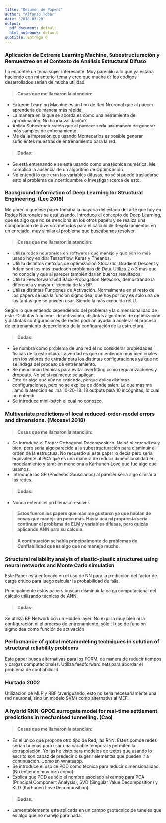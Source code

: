 ```yaml
---
title: "Resumen de Papers"
author: "Alfonso Tobar"
date: '2018-03-28'
output:
  pdf_document: default
  html_notebook: default
subtitle: Entrega 0
---
```


### Aplicación de Extreme Learning Machine, Subestructuración y Remuestreo en el Contexto de Análisis Estructural Difuso

Lo encontré un tema súper interesante. Muy parecido a lo que ya estaba haciendo con mi anterior tema y creo que mucha de los códigos desarrollados serían de mucha utilidad.

> #### Cosas que me llamaron la atención:

+ Extreme Learning Machine es un tipo de Red Neuronal que al paecer aprendería de manera más rápida.
+ La manera en la que se aborda es como una herramienta de aproximación. No habría validación?
+ Aplica Subestructuración que al parecer sería una manera de generar más samples de entrenamiento.
+ Me da la impresión que usando Montecarlos es posible generar suficientes muestras de entrenamiento para la red.

> #### Dudas:

+ Se está entrenando o se está usando como una técnica numérica. Me complica la ausencia de un algoritmo de Optimización.
+ No entendí lo que eran las variables difusas, no sé si puede trasladarse esto al problema de Incertidumbre o Investigar acerca de esto.

### Background Information of Deep Learning for Structural Engineering. (Lee 2018)

Me pareció que ese paper tomaba la mayoría del estado del arte que hoy en Redes Neuronales se está usando.
Introduce el concepto de Deep Learning, que es algo que no se menciona en los otros papers y se realiza una comparación de diversos métodos para el cálculo de desplazamientos en un enrejado, muy similar al problema que buscábamos resolver.

> #### Cosas que me llamaron la atención:

+ Utiliza redes neuronales en softwares que manejo y que son lo más usado hoy en día: Tensorflow, Keras y Theanos.
+ Utiliza distintos métodos de optimización Stocastic, Gradient Descent y Adam son los más usadosen problemas de Data. Utiliza 2 o 3 más que no conocía y que al parecer también darían buenos resultados.
+ Utiliza Feedforward and Back-Propagation Networks, demostrando la diferencia y mayor eficiencia de las BP.
+ Utiliza distintas Funciones de Activación. Normalmente en el resto de los papers se usa la funcion sigmoidea, que hoy por hoy es sólo una de las tantas que se pueden usar. Siendo la más conocida reLU.

Según lo que entiendo dependiendo del problema y la dimensionalidad de este. Distintas funciones de activación, distintas algoritmos de optimización y distintas configuraciones de redes podrían ayudar a acelerar el proceso de entrenamiento dependiendo de la configuración de la estructura.

> #### Dudas:

+ Se nombra como problema de una red el no considerar propiedades físicas de la estructura. La verdad es que no entiendo muy bien cuáles son los valores de entrada para los distintas configuraciones ya que no se indaga del proceso de entrenamiento.
+ Se mencionan técnicas para evitar overfitting como regularizaciones y dropouts. No sé si realmente se aplican.
+ Esto es algo que aún no entiendo, porque aplica distintas configuraciones, pero no se explica de dónde salen. La que más me llamó la atencion es una 10-20-18. 18 outputs para 10 incógnitas, lo cual no entendí.
+ Se introduce mini-batch el cual no conozco.

### Multivariate predictions of local reduced-order-model errors and dimensions. (Moosavi 2018)

> #### Cosas que me llamaron la atención:

+ Se introduce el Proper Orthogonal Decomposition. No sé si entendí muy bien, pero sería algo parecido a la subestructuración para disminuir el orden de la estructura. No recuerdo si este paper lo decía pero sería equivalente al PCA que es una manera de reducir dimensionalidad en modelamiento y también menciona a Karhunen-Love que fue algo que usamos.
+ Introduce los GP (Procesos Gaussianos) al parecer sería algo similar a las redes.

> #### Dudas:

+ Nunca entendí el problema a resolver.

> #### Estos fueron los papers que más me gustaron ya que hablan de cosas que manejo un poco más. Hasta acá mi propuesta sería continuar el problema de ELM y variables difusas, pero quizás aplicando ANN para su cálculo.

> #### A continuación se habla principalmente de problemas de Confiabilidad que es algo que no manejo mucho.

### Structural reliability analyis of elastic-plastic structures using neural networks and Monte Carlo simulation

Este Paper está enfocado en el uso de NN para la predicción del factor de carga crítico para luego calcular la probabilidad de falla.

Principalmente estos papers buscan disminuir la carga computacional del cálculo utilizando técnicas de ANN.

> #### Dudas:

Se utiliza BP Network con un Hidden layer. No explica muy bien ni la configuración ni el proceso de entrenamiento, sólo el uso de funcion sigmoidea como función de activación

### Performance of global metamodeling techniques in solution of structural reliability problems

Este paper busca alternativas para los FORM, de manera de reducir tiempos y cargas computacionales.
Utiliza feedforward nets para abordar el problema de confiabilidad.

### Hurtado 2002

Utilización de MLP y RBF (averiguando, esto no sería necesariamente una red neuronal, sino un modelo SVM) como alternativa al MEF.

### A hybrid RNN-GPOD surrogate model for real-time settlement predictions in mechanised tunnelling. (Cao)

> #### Cosas que me llamaron la atención:

+ Es el único que propone otro tipo de Red, las RNN. Este tipomde redes serían buenas para usar una variable temporal y permiten la extrapolación. Yo las he visto para modelos de textos que usando lo escrito son capaz de predecir o sugerir elementos que pueden ir a continuación. Como en Whatsapp.
+ Se introduce el uso de POD como técnica para reducir dimensionalidad. (No entiendo muy bien cómo).
+ Explica que POD es sólo el nombre asociado al campo para PCA (Principal Component Analysis), SVD (Singular Value Decomposition) y KLD (Karhunen Love Decomposition).

> #### Dudas:

+ Lamentablemente esta aplicada en un campo geotécnico de tuneles que es algo que no manejo para nada. 


